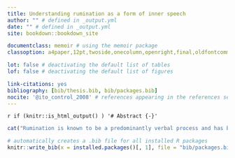 ```yaml
--- 
title: Understanding rumination as a form of inner speech
author: "" # defined in _output.yml
date: "" # defined in _output.yml
site: bookdown::bookdown_site

documentclass: memoir # using the memoir package
classoption: a4paper,12pt,twoside,onecolumn,openright,final,oldfontcommands

lot: false # deactivating the default list of tables
lof: false # deactivating the default list of figures

link-citations: yes
bibliography: [bib/thesis.bib, bib/packages.bib]
nocite: '@ito_control_2008' # references appearing in the references section but not in text
---
```


`r if (knitr::is_html_output() ) '# Abstract {-}'`

```r
cat("Rumination is known to be a predominantly verbal process and has been proposed to be considered as such as a dysfunctional form of inner speech (i.e., the silent production of words in one's mind). On the other hand, research on the psychophysiology of inner speech revealed that the neural processes involved in overt and covert speech tend to be very similar. This is coherent with the idea that some forms of inner speech could be considered as a kind of simulation of overt speech, in the same way as imagined actions can be considered as the result of a simulation of the corresponding overt action (e.g., walking and imagined walking). In other words, the motor simulation hypothesis suggests that the speech motor system should be involved as well during inner speech production. The corollary hypothesis might be drawn, according to which the production of inner speech (and rumination) should be disrupted by a disruption of the speech motor system. We conducted a series of five studies aiming to probe the role of the speech motor system in rumination. Overall, our results highlight that although verbal rumination may be considered as a form of inner speech, it might not specifically involve the speech motor system. More precisely, we argue that rumination might be considered as a particularly strongly condensed form of inner speech that does not systematically involve fully specified articulatory features. We discuss these findings in relation to the habit-goal framework of depressive rumination and we discuss the implications of these findings for theories of inner speech production.")
```

```r
# automatically creates a .bib file for all installed R packages
knitr::write_bib(x = installed.packages()[, 1], file = "bib/packages.bib")
```
